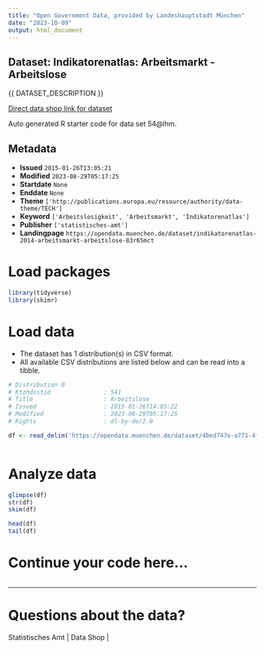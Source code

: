 ```yaml
---
title: "Open Government Data, provided by Landeshauptstadt München"
date: "2023-10-09"
output: html_document
---
```


## Dataset: Indikatorenatlas: Arbeitsmarkt - Arbeitslose

{{ DATASET_DESCRIPTION }}

[Direct data shop link for dataset](https://opendata.muenchen.de/dataset/indikatorenatlas-2014-arbeitsmarkt-arbeitslose-83r65mct)

Auto generated R starter code for data set 54@lhm.

## Metadata

- **Issued** `2015-01-26T13:05:21`
- **Modified** `2023-08-29T05:17:25`
- **Startdate** `None`
- **Enddate** `None`
- **Theme** `['http://publications.europa.eu/resource/authority/data-theme/TECH']`
- **Keyword** `['Arbeitslosigkeit', 'Arbeitsmarkt', 'Indikatorenatlas']`
- **Publisher** `['statistisches-amt']`
- **Landingpage** `https://opendata.muenchen.de/dataset/indikatorenatlas-2014-arbeitsmarkt-arbeitslose-83r65mct`


# Load packages

```r

library(tidyverse)
library(skimr)

```

# Load data

-   The dataset has 1 distribution(s) in CSV format.
-   All available CSV distributions are listed below and can be read into a tibble.

```r

# Distribution 0
# Ktzhdistid               : 541
# Title                    : Arbeitslose
# Issued                   : 2015-01-26T14:05:22
# Modified                 : 2023-08-29T05:17:25
# Rights                   : dl-by-de/2.0

df <- read_delim('https://opendata.muenchen.de/dataset/4bed747e-a771-4f0d-a3a7-8aa9f78c95f3/resource/0f0ea161-c152-41a0-87da-35c737b66923/download/indikat_arbeitsmarkt_arbeitslose_280823.csv')



```

# Analyze data

```r

glimpse(df)
str(df)
skim(df)

head(df)
tail(df)

```

# Continue your code here...

```r

```

------------------------------------------------------------------------

# Questions about the data?

Statistisches Amt | Data Shop | 
